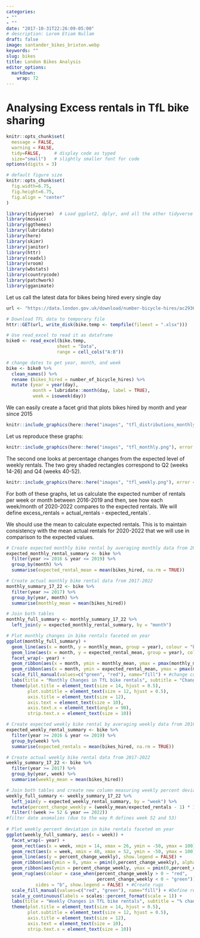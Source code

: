 ```yaml
---
categories:
- ""
- ""
date: "2017-10-31T22:26:09-05:00"
# description: Lorem Etiam Nullam
draft: false
image: santander_bikes_brixton.webp
keywords: ""
slug: bikes
title: London Bikes Analysis
editor_options: 
  markdown: 
    wrap: 72
---
```


# Analysing Excess rentals in TfL bike sharing

```r
knitr::opts_chunk$set(
  message = FALSE, 
  warning = FALSE, 
  tidy=FALSE,     # display code as typed
  size="small")   # slightly smaller font for code
options(digits = 3)

# default figure size
knitr::opts_chunk$set(
  fig.width=6.75, 
  fig.height=6.75,
  fig.align = "center"
)
```

```r
library(tidyverse)  # Load ggplot2, dplyr, and all the other tidyverse packages
library(mosaic)
library(ggthemes)
library(lubridate)
library(here)
library(skimr)
library(janitor)
library(httr)
library(readxl)
library(vroom)
library(wbstats)
library(countrycode)
library(patchwork)
library(gganimate)
```

Let us call the latest data for bikes being hired every single day

```r
url <- "https://data.london.gov.uk/download/number-bicycle-hires/ac29363e-e0cb-47cc-a97a-e216d900a6b0/tfl-daily-cycle-hires.xlsx"

# Download TFL data to temporary file
httr::GET(url, write_disk(bike.temp <- tempfile(fileext = ".xlsx")))

# Use read_excel to read it as dataframe
bike0 <- read_excel(bike.temp,
                   sheet = "Data",
                   range = cell_cols("A:B"))

# change dates to get year, month, and week
bike <- bike0 %>% 
  clean_names() %>% 
  rename (bikes_hired = number_of_bicycle_hires) %>% 
  mutate (year = year(day),
          month = lubridate::month(day, label = TRUE),
          week = isoweek(day))
```

We can easily create a facet grid that plots bikes hired by month and
year since 2015

```r
knitr::include_graphics(here::here("images", "tfl_distributions_monthly.png"), error = FALSE)
```

Let us reproduce these graphs:

```r
knitr::include_graphics(here::here("images", "tfl_monthly.png"), error = FALSE)
```

The second one looks at percentage changes from the expected level of
weekly rentals. The two grey shaded rectangles correspond to Q2 (weeks
14-26) and Q4 (weeks 40-52).

```r
knitr::include_graphics(here::here("images", "tfl_weekly.png"), error = FALSE)
```

For both of these graphs, let us calculate the expected number of
rentals per week or month between 2016-2019 and then, see how each
week/month of 2020-2022 compares to the expected rentals. We will define
excess_rentals = actual_rentals - expected_rentals\`.

We should use the mean to calculate expected rentals. This is to
maintain consistency with the mean actual rentals for 2020-2022 that we
will use in comparison to the expected values.

```r
# Create expected monthly bike rental by averaging monthly data from 2016-2019
expected_monthly_rental_summary <- bike %>% 
  filter(year >= 2016 & year <= 2019) %>% 
  group_by(month) %>% 
  summarise(expected_rental_mean = mean(bikes_hired, na.rm = TRUE))

# Create actual monthly bike rental data from 2017-2022
monthly_summary_17_22 <- bike %>% 
  filter(year >= 2017) %>% 
  group_by(year, month) %>% 
  summarise(monthly_mean = mean(bikes_hired))

# Join both tables
monthly_full_summary <- monthly_summary_17_22 %>% 
  left_join(y = expected_monthly_rental_summary, by = "month")

# Plot monthly changes in bike rentals faceted on year
ggplot(monthly_full_summary) +
  geom_line(aes(x = month, y = monthly_mean, group = year), colour = "black", show.legend = FALSE) + #Line created for actual bike rental
  geom_line(aes(x = month, y = expected_rental_mean, group = year), colour = "blue", size = 1.2, show.legend = FALSE) + #Line created for expected bike rental
  facet_wrap(~ year) +
  geom_ribbon(aes(x = month, ymin = monthly_mean, ymax = pmax(monthly_mean, expected_rental_mean), group = year, fill = "red"), alpha = 0.3, show.legend = FALSE) + #Ribbon created for expected>actual
  geom_ribbon(aes(x = month, ymin = expected_rental_mean, ymax = pmax(monthly_mean, expected_rental_mean), group = year, fill = "green"), alpha = 0.3, show.legend = FALSE)  + #Ribbon created using actual>expected
  scale_fill_manual(values=c("green", "red"), name="fill") + #change colour fill of ribbons
  labs(title = "Monthly Changes in TfL bike rentals", subtitle = "Change from monthly average calculated between 2016 annd 2019", x = "Month", y = "Bike Rentals") +
  theme(plot.title = element_text(size = 14, hjust = 0.5),
        plot.subtitle = element_text(size = 12, hjust = 0.5),
        axis.title = element_text(size = 12),
        axis.text = element_text(size = 10),
        axis.text.x = element_text(angle = 90),
        strip.text.x = element_text(size = 10))

```

```r
# Create expected weekly bike rental by averaging weekly data from 2016-2019
expected_weekly_rental_summary <- bike %>% 
  filter(year >= 2016 & year <= 2019) %>% 
  group_by(week) %>% 
  summarise(expected_rentals = mean(bikes_hired, na.rm = TRUE))

# Create actual weekly bike rental data from 2017-2022
weekly_summary_17_22 <- bike %>% 
  filter(year >= 2017) %>% 
  group_by(year, week) %>% 
  summarise(weekly_mean = mean(bikes_hired))

# Join both tables and create new column measuring weekly percent deviation
weekly_full_summary <- weekly_summary_17_22 %>% 
  left_join(y = expected_weekly_rental_summary, by = "week") %>%
  mutate(percent_change_weekly = (weekly_mean/expected_rentals - 1) * 100) %>%
  filter(!(week >= 52 & year == 2022)) 
#filter date anomalies (due to the way R defines week 52 and 53)
  
# Plot weekly percent deviation in bike rentals faceted on year
ggplot(weekly_full_summary, aes(x = week)) +
  facet_wrap(~ year) +
  geom_rect(aes(x = week, xmin = 14, xmax = 26, ymin = -50, ymax = 100), fill = "grey", alpha = 0.1) + #Create rectangle representing Q2
  geom_rect(aes(x = week, xmin = 40, xmax = 52, ymin = -50, ymax = 100), fill = "grey", alpha = 0.1) + #Create rectangle representing Q4
  geom_line(aes(y = percent_change_weekly), show.legend = FALSE) + 
  geom_ribbon(aes(ymin = 0, ymax = pmin(0,percent_change_weekly), alpha = 0.1), fill = "red", show.legend = FALSE) +
  geom_ribbon(aes(ymin = percent_change_weekly, ymax = pmin(0,percent_change_weekly)), fill = "green", alpha = 0.2, show.legend = FALSE) + #Create ribbons
  geom_rug(aes(colour = case_when(percent_change_weekly > 0 ~ "red",
                                  percent_change_weekly < 0 ~ "green")),
           sides = "b", show.legend = FALSE) + #Create rugs
  scale_fill_manual(values=c("red", "green"), name="fill") + #Define rug colours
  scale_y_continuous(labels = scales::percent_format(scale = 1)) +
  labs(title = "Weekly Changes in TfL bike rentals", subtitle = "% change from weekly average calculated between 2016 annd 2019", x = "Week", y = "Bike Rentals") +
  theme(plot.title = element_text(size = 14, hjust = 0.5),
        plot.subtitle = element_text(size = 12, hjust = 0.5),
        axis.title = element_text(size = 12),
        axis.text = element_text(size = 10),
        strip.text.x = element_text(size = 10))

```
